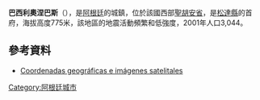 '''巴西利奧涅巴斯'''（{{lang-es|Villa Basilio Nievas}}），是[[阿根廷|阿根廷]]的城鎮，位於該國西部[[聖胡安省_(阿根廷)|聖胡安省]]，是[[松達縣|松達縣]]的首府，海拔高度775米，該地區的地震活動頻繁和低強度，2001年人口3,044。

==參考資料==
* [http://www.fallingrain.com/world/AR/18/Zonda.html Coordenadas geográficas e imágenes satelitales] {{Wayback|url=http://www.fallingrain.com/world/AR/18/Zonda.html |date=20160304121054 }}

{{Argentina-geo-stub}}
[[Category:阿根廷城市|Category:阿根廷城市]]